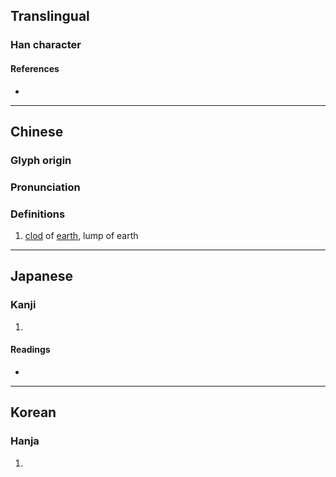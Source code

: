 {{character info/new}}
==Translingual==

===Han character===
{{Han char|rn=32|rad=土|as=12|sn=15|four=42135|canj=GTCO|ids=⿰土菐}}

====References====
* {{Han ref|kx=0238.350|dkj=05464|dj=0477.200|hdz=10486.180|uh=58A3|ud=22691|bh=E54E|bd=58702}}

----

==Chinese==
{{zh-forms}}

===Glyph origin===
{{Han etym}}
{{Han compound|土|菐|c1=s|c2=p|t1=earth|ls=psc}}

===Pronunciation===
{{zh-pron
|m=pú
|c=pok3
|mn=phok
|mc=y
|oc=y
|ma=
|cat=n
}}

===Definitions===
{{zh-hanzi}}

# [[clod]] of [[earth]], lump of earth

----

==Japanese==

===Kanji===
{{ja-kanji|grade=|rs=土12}}

# {{rfdef|ja|sort=土12}}

====Readings====
* {{ja-readings|on=はく,ほく|kun=ついくれ}}

----

==Korean==

===Hanja===
{{ko-hanja|hangeul=복|rv=bok|mr=pok}}

# {{rfdef|ko|sort=土12}}